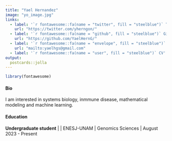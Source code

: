 ```yaml
---
title: "Yael Hernandez"
image: "yo_image.jpg"
links:
  - label: '`r fontawesome::fa(name = "twitter", fill = "steelblue")` Twitter'
    url: "https://twitter.com/yherngon/"
  - label: '`r fontawesome::fa(name = "github", fill = "steelblue")` Github'
    url: "https://github.com/YaelHernG/"
  - label: '`r fontawesome::fa(name = "envelope", fill = "steelblue")` Mail'
    url: "mailto:yaelhgs@gmail.com"
  - label: '`r fontawesome::fa(name = "user", fill = "steelblue")` CV'
output:
  postcards::jolla
---
```


```r
library(fontawesome)
```

#### **Bio**

I am interested in systems biology, inmmune disease, mathematical modeling and machine learning.

#### **Education**

**Undergraduate student** \| \| ENESJ-UNAM \| Genomics Sciences \| August 2023 - Present

